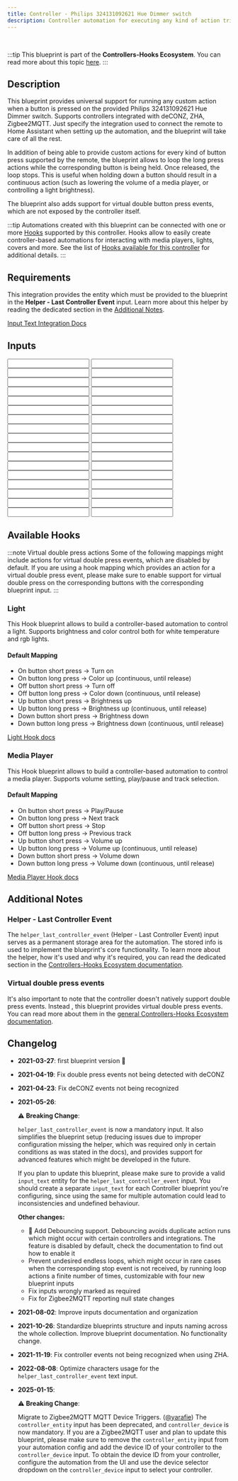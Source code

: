 ```yaml
---
title: Controller - Philips 324131092621 Hue Dimmer switch
description: Controller automation for executing any kind of action triggered by the provided Philips 324131092621 Hue Dimmer switch. Supports deCONZ, ZHA, Zigbee2MQTT.
---
```



<ImportCard id='philips_324131092621' category='controllers' />

<br />

:::tip
This blueprint is part of the **Controllers-Hooks Ecosystem**. You can read more about this topic [here](/docs/controllers-hooks-ecosystem).
:::

## Description

This blueprint provides universal support for running any custom action when a button is pressed on the provided Philips 324131092621 Hue Dimmer switch. Supports controllers integrated with deCONZ, ZHA, Zigbee2MQTT. Just specify the integration used to connect the remote to Home Assistant when setting up the automation, and the blueprint will take care of all the rest.

In addition of being able to provide custom actions for every kind of button press supported by the remote, the blueprint allows to loop the long press actions while the corresponding button is being held. Once released, the loop stops. This is useful when holding down a button should result in a continuous action (such as lowering the volume of a media player, or controlling a light brightness).

The blueprint also adds support for virtual double button press events, which are not exposed by the controller itself.

:::tip
Automations created with this blueprint can be connected with one or more [Hooks](/docs/blueprints/hooks) supported by this controller.
Hooks allow to easily create controller-based automations for interacting with media players, lights, covers and more. See the list of [Hooks available for this controller](/docs/blueprints/controllers/philips_324131092621#available-hooks) for additional details.
:::

## Requirements

<Requirement id='deconz'/>
<Requirement id='zha'/>
<Requirement id='zigbee2mqtt'/>
<Requirement name='Input Text Integration' required>

This integration provides the entity which must be provided to the blueprint in the **Helper - Last Controller Event** input. Learn more about this helper by reading the dedicated section in the [Additional Notes](#helper---last-controller-event).

[Input Text Integration Docs](https://www.home-assistant.io/integrations/input_text/)

</Requirement>

## Inputs

<Input
  name='Integration'
  description='Integration used for connecting the remote with Home Assistant. Select one of the available values.'
  selector='select'
  required
/>
<Input
  name='Controller Device'
  description='The controller device to use for the automation. Choose a value only if the remote is integrated with deCONZ, ZHA.'
  selector='device'
  required='deCONZ, ZHA, Zigbee2MQTT'
/>
<Input
  name='Controller Entity'
  description='The action sensor of the controller to use for the automation. Choose a value only if the remote is integrated with Zigbee2MQTT and Legacy Action Sensors are enabled. This input is deprecated in favor of the Controller Device input, and will be removed in* a future release.'
  selector='entity'
  deprecated
/>
<Input
  name='Helper - Last Controller Event'
  description='Input Text used to store the last event fired by the controller. You will need to manually create a text input entity for this, please read the blueprint Additional Notes for more info.'
  selector='entity'
  required
/>
<Input
  name='On button short press'
  description='Action to run on short on button press.'
  selector='action'
/>
<Input
  name='On button long press'
  description='Action to run on long on button press.'
  selector='action'
/>
<Input
  name='On button release'
  description='Action to run on on button release after long press.'
  selector='action'
/>
<Input
  name='On button double press'
  description='Action to run on double on button press.'
  selector='action'
/>
<Input
  name='Off button short press'
  description='Action to run on short off button press.'
  selector='action'
/>
<Input
  name='Off button long press'
  description='Action to run on long off button press.'
  selector='action'
/>
<Input
  name='Off button release'
  description='Action to run on off button release after long press.'
  selector='action'
/>
<Input
  name='Off button double press'
  description='Action to run on double off button press.'
  selector='action'
/>
<Input
  name='Up button short press'
  description='Action to run on short up button press.'
  selector='action'
/>
<Input
  name='Up button long press'
  description='Action to run on long up button press.'
  selector='action'
/>
<Input
  name='Up button release'
  description='Action to run on up button release after long press.'
  selector='action'
/>
<Input
  name='Up button double press'
  description='Action to run on double up button press.'
  selector='action'
/>
<Input
  name='Down button short press'
  description='Action to run on short down button press.'
  selector='action'
/>
<Input
  name='Down button long press'
  description='Action to run on long down button press.'
  selector='action'
/>
<Input
  name='Down button release'
  description='Action to run on down button release after long press.'
  selector='action'
/>
<Input
  name='Down button double press'
  description='Action to run on double down button press.'
  selector='action'
/>
<Input
  name='On button long press - loop until release'
  description='Loop the on button action until the button is released.'
  selector='boolean'
/>
<Input
  name='On button long press - Maximum loop repeats'
  description='Maximum number of repeats for the custom action, when looping is enabled. Use it as a safety limit to prevent an endless loop in case the corresponding stop event is not received.'
  selector='number'
/>
<Input
  name='Off button long press - loop until release'
  description='Loop the off button action until the button is released.'
  selector='boolean'
/>
<Input
  name='Off button long press - Maximum loop repeats'
  description='Maximum number of repeats for the custom action, when looping is enabled. Use it as a safety limit to prevent an endless loop in case the corresponding stop event is not received.'
  selector='number'
/>
<Input
  name='Up button long press - loop until release'
  description='Loop the up button action until the button is released.'
  selector='boolean'
/>
<Input
  name='Up button long press - Maximum loop repeats'
  description='Maximum number of repeats for the custom action, when looping is enabled. Use it as a safety limit to prevent an endless loop in case the corresponding stop event is not received.'
  selector='number'
/>
<Input
  name='Down button long press - loop until release'
  description='Loop the down button action until the button is released.'
  selector='boolean'
/>
<Input
  name='Down button long press - Maximum loop repeats'
  description='Maximum number of repeats for the custom action, when looping is enabled. Use it as a safety limit to prevent an endless loop in case the corresponding stop event is not received.'
  selector='number'
/>
<Input
  name='Expose on button double press event'
  description='Choose whether or not to expose the virtual double press event for the on button. Turn this on if you are providing an action for the on button double press event.'
  selector='boolean'
/>
<Input
  name='Expose off button double press event'
  description='Choose whether or not to expose the virtual double press event for the off button. Turn this on if you are providing an action for the off button double press event.'
  selector='boolean'
/>
<Input
  name='Expose up button double press event'
  description='Choose whether or not to expose the virtual double press event for the up button. Turn this on if you are providing an action for the up button double press event.'
  selector='boolean'
/>
<Input
  name='Expose down button double press event'
  description='Choose whether or not to expose the virtual double press event for the down button. Turn this on if you are providing an action for the down button double press event.'
  selector='boolean'
/>
<Input
  name='Helper - Double Press delay'
  description='Max delay between the first and the second button press for the double press event. Provide a value only if you are using a double press action. Increase this value if you notice that the double press action is not triggered properly.'
  selector='number'
/>
<Input
  name='Helper - Debounce delay'
  description='Delay used for debouncing RAW controller events, by default set to 0. A value of 0 disables the debouncing feature. Increase this value if you notice custom actions or linked Hooks running multiple times when interacting with the device. When the controller needs to be debounced, usually a value of 100 is enough to remove all duplicate events.'
  selector='number'
/>

## Available Hooks

:::note Virtual double press actions
Some of the following mappings might include actions for virtual double press events, which are disabled by default.
If you are using a hook mapping which provides an action for a virtual double press event, please make sure to enable support for virtual double press on the corresponding buttons with the corresponding blueprint input.
:::

### Light

This Hook blueprint allows to build a controller-based automation to control a light. Supports brightness and color control both for white temperature and rgb lights.

#### Default Mapping

- On button short press -> Turn on
- On button long press -> Color up (continuous, until release)
- Off button short press -> Turn off
- Off button long press -> Color down (continuous, until release)
- Up button short press -> Brightness up
- Up button long press -> Brightness up (continuous, until release)
- Down button short press -> Brightness down
- Down button long press -> Brightness down (continuous, until release)

[Light Hook docs](/docs/blueprints/hooks/light)

### Media Player

This Hook blueprint allows to build a controller-based automation to control a media player. Supports volume setting, play/pause and track selection.

#### Default Mapping

- On button short press -> Play/Pause
- On button long press -> Next track
- Off button short press -> Stop
- Off button long press -> Previous track
- Up button short press -> Volume up
- Up button long press -> Volume up (continuous, until release)
- Down button short press -> Volume down
- Down button long press -> Volume down (continuous, until release)

[Media Player Hook docs](/docs/blueprints/hooks/media_player)

## Additional Notes

### Helper - Last Controller Event

The `helper_last_controller_event` (Helper - Last Controller Event) input serves as a permanent storage area for the automation. The stored info is used to implement the blueprint's core functionality. To learn more about the helper, how it's used and why it's required, you can read the dedicated section in the [Controllers-Hooks Ecosystem documentation](/docs/controllers-hooks-ecosystem#helper---last-controller-event-input).

### Virtual double press events

It's also important to note that the controller doesn't natively support double press events. Instead , this blueprint provides virtual double press events. You can read more about them in the [general Controllers-Hooks Ecosystem documentation](/docs/controllers-hooks-ecosystem#virtual-events).

## Changelog

- **2021-03-27**: first blueprint version :tada:
- **2021-04-19**: Fix double press events not being detected with deCONZ
- **2021-04-23**: Fix deCONZ events not being recognized
- **2021-05-26**:

  :warning: **Breaking Change**:

  `helper_last_controller_event` is now a mandatory input. It also simplifies the blueprint setup (reducing issues due to improper configuration missing the helper, which was required only in certain conditions as was stated in the docs), and provides support for advanced features which might be developed in the future.

  If you plan to update this blueprint, please make sure to provide a valid `input_text` entity for the `helper_last_controller_event` input. You should create a separate `input_text` for each Controller blueprint you're configuring, since using the same for multiple automation could lead to inconsistencies and undefined behaviour.

  **Other changes:**

  - :tada: Add Debouncing support. Debouncing avoids duplicate action runs which might occur with certain controllers and integrations. The feature is disabled by default, check the documentation to find out how to enable it
  - Prevent undesired endless loops, which might occur in rare cases when the corresponding stop event is not received, by running loop actions a finite number of times, customizable with four new blueprint inputs
  - Fix inputs wrongly marked as required
  - Fix for Zigbee2MQTT reporting null state changes

- **2021-08-02**: Improve inputs documentation and organization
- **2021-10-26**: Standardize blueprints structure and inputs naming across the whole collection. Improve blueprint documentation. No functionality change.
- **2021-11-19**: Fix controller events not being recognized when using ZHA.
- **2022-08-08**: Optimize characters usage for the `helper_last_controller_event` text input.
- **2025-01-15**:

  :warning: **Breaking Change**:

  Migrate to Zigbee2MQTT MQTT Device Triggers. ([@yarafie](https://github.com/yarafie))
  The `controller_entity` input has been deprecated, and `controller_device` is now mandatory.
  If you are a Zigbee2MQTT user and plan to update this blueprint, please make sure to remove the `controller_entity` input from your automation config and add the device ID of your controller to the `controller_device` input.
  To obtain the device ID from your controller, configure the automation from the UI and use the device selector dropdown on the `controller_device` input to select your controller.
